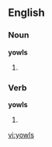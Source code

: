 ==English==

===Noun===
'''yowls'''

# {{plural of|[[yowl]]}}

===Verb===
'''yowls'''

# {{third-person singular of|yowl}}

[[vi:yowls]]